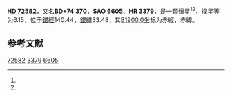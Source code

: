 {{Starbox begin
| name = HD 72582
}}
{{Starbox observe
| epoch = [[J2000.0|J2000.0]]
| constell = {{星座名待查}}<ref name=SIMBAD>{{cite web
 | url=http://simbad.u-strasbg.fr/simbad/sim-id?Ident=HR+3379
 | title =Pulsating variable Star
 | publisher=Centre de Données astronomiques de Strasbourg
 | work=SIMBAD
 | accessdate=2012-07-13}}</ref><ref name=DATA>{{cite web
 | url=http://vizier.u-strasbg.fr/viz-bin/VizieR-5?-out.add=.&-source=5050&-corr=PK=HR&-out.max=9999&HR=3379
 | title=VizieR Detailed Page
 | accessdate=2012-07-13
 | archive-date=2016-03-04
 | archive-url=https://web.archive.org/web/20160304210829/http://vizier.u-strasbg.fr/viz-bin/VizieR-5?-out.add=.&-source=5050&-corr=PK=HR&-out.max=9999&HR=3379
 | dead-url=no
 }}</ref>
| 星官 = 
| ra = {{RA|8|39|42.6}}<ref name=SIMBAD /><ref name=DATA />
| dec = {{DEC|+73|37|47}}<ref name=SIMBAD /><ref name=DATA />
| appmag_v = 6.15<ref name=SIMBAD /><ref name=DATA />
}}
{{Starbox character
| class = G7III<ref name=SIMBAD /><ref name=DATA />
| b-v = 1.02<ref name=SIMBAD /><ref name=DATA />
| u-b = <ref name=SIMBAD /><ref name=DATA />
| r-i = <ref name=SIMBAD /><ref name=DATA />
| variable = 
}}
{{Starbox astrometry
| radial_v = 
| prop_mo_ra = 16
| parallax = 0.015
| p_error = 
}}
{{Starbox catalog
| names =BD+74 370，[[SAO星表|SAO]] 6605，[[HD星表|HD]] 72582，[[HR星表|HR]] 3379}}
{{Starbox reference |Simbad=HR+3379}}
{{Starbox end}}

'''HD 72582'''，又名'''BD+74 370'''，'''SAO 6605'''、'''HR 3379'''，是一颗恒星<ref name=SIMBAD /><ref name=DATA />，视星等为6.15，位于[[銀道座標系|銀經]]140.44，[[銀道座標系|銀緯]]33.48，其[[B1900.0|B1900.0]]坐标为赤經{{RA|8|28|35.7}}，赤緯{{DEC|+73|33.48|46}}。

== 参考文献 ==
{{reflist}}

{{star-stub}}

[[Category:HD和HDE天體|72582]]
[[Category:HR天體|3379]]
[[Category:SAO天體|6605]]